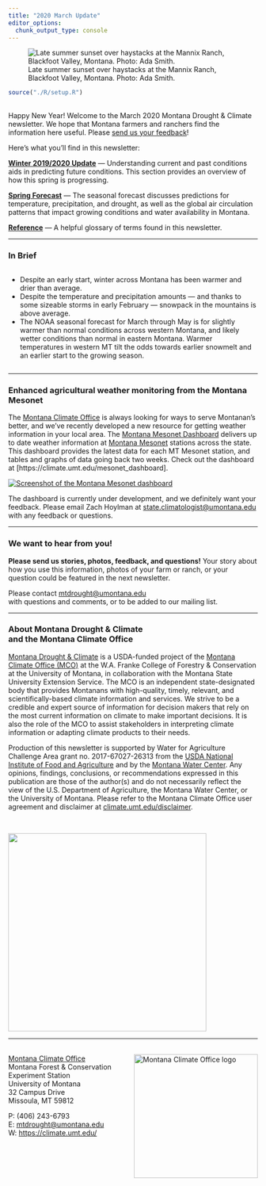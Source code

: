 ```yaml
---
title: "2020 March Update"
editor_options: 
  chunk_output_type: console
---
```


![Late summer sunset over haystacks at the Mannix Ranch, Blackfoot Valley, Montana. Photo: Ada Smith.](./img/Ada-Smith-baled-hay.jpg)

```r
source("./R/setup.R")
```

## {-}

Happy New Year! Welcome to the March 2020 Montana Drought & Climate newsletter. We hope that Montana farmers and ranchers find the information here useful. Please [send us your feedback](mailto:mtdrought@umontana.edu)!

Here's what you'll find in this newsletter:

[**Winter 2019/2020 Update**](./review.html) --- Understanding current and past conditions aids in predicting future conditions. This section provides an overview of how this spring is progressing.

[**Spring Forecast**](./forecast.html) --- The seasonal forecast discusses predictions for temperature, precipitation, and drought, as well as the global air circulation patterns that impact growing conditions and water availability in Montana.

[**Reference**](./reference.html) --- A helpful glossary of terms found in this newsletter.

-----

### In Brief {-}

<div style="-webkit-columns: 2 300px;-moz-columns: 2 300px;columns: 2 300px;">
* Despite an early start, winter across Montana has been warmer and drier than average.
* Despite the temperature and precipitation amounts — and thanks to some sizeable storms in early February — snowpack in the mountains is above average.
* The NOAA seasonal forecast for March through May is for slightly warmer than normal conditions across western Montana, and likely wetter conditions than normal in eastern Montana. Warmer temperatures in western MT tilt the odds towards earlier snowmelt and an earlier start to the growing season.
</div>

-----

### Enhanced agricultural weather monitoring from the Montana Mesonet {-}

The [Montana Climate Office](https://climate.umt.edu/) is always looking for ways to serve Montanan's better, and we've recently developed a new resource for getting weather information in your local area. The [Montana Mesonet Dashboard](https://climate.umt.edu/mesonet_dashboard) delivers up to date weather information at [Montana Mesonet](https://climate.umt.edu/mesonet/) stations across the state. This dashboard provides the latest data for each MT Mesonet station, and tables and graphs of data going back two weeks. Check out the dashboard at [https://climate.umt.edu/mesonet_dashboard]. 

[![](./img/mesonet_dashboard.jpg "Screenshot of the Montana Mesonet dashboard")](https://climate.umt.edu/mesonet_dashboard)

The dashboard is currently under development, and we definitely want your feedback. Please email Zach Hoylman at [state.climatologist@umontana.edu](mailto:state.climatologist@umontana.edu) with any feedback or questions.

-----


### We want to hear from you! {-}
**Please send us stories, photos, feedback, and questions!** Your story about how you use this information, photos of your farm or ranch, or your question could be featured in the next newsletter.

Please contact [mtdrought@umontana.edu](mailto:mtdrought@umontana.edu)<br> with questions and comments, or to be added to our mailing list.

-----

### About **Montana Drought & Climate**<br>and the **Montana Climate Office** {-}
[Montana Drought & Climate](https://climate.umt.edu/mtdrought/) is a USDA-funded project of the [Montana Climate Office (MCO)](https://climate.umt.edu/) at the W.A. Franke College of Forestry & Conservation at the University of Montana, in collaboration with the Montana State University Extension Service. The MCO is an independent state-designated body that provides Montanans with high-quality, timely, relevant, and scientifically-based climate information and services. We strive to be a credible and expert source of information for decision makers that rely on the most current information on climate to make important decisions. It is also the role of the MCO to assist stakeholders in interpreting climate information or adapting climate products to their needs.

Production of this newsletter is supported by Water for Agriculture Challenge Area grant no. 2017-67027-26313 from the [USDA National Institute of Food and Agriculture](https://nifa.usda.gov/) and by the [Montana Water Center](https://www.montanawatercenter.org/). Any opinions, findings, conclusions, or recommendations expressed in this publication are those of the author(s) and do not necessarily reflect the view of the U.S. Department of Agriculture, the Montana Water Center, or the University of Montana. Please refer to the Montana Climate Office user agreement and disclaimer at [climate.umt.edu/disclaimer](https://climate.umt.edu/disclaimer/).

<br>
<div style="text-align: left;">
![](./img/NIFA_logo.jpg){style="width:400px;"}
</div>

-----

<br>
<a href="https://climate.umt.edu/" target="_blank">
  <img src="./img/MCO_logo.svg" alt="Montana Climate Office logo" style="width:250px;float:right;">
</a>
[Montana Climate Office](https://climate.umt.edu/)<br>
Montana Forest & Conservation Experiment Station<br>
University of Montana<br>
32 Campus Drive<br>
Missoula, MT 59812<br>

P: (406) 243-6793<br>
E: [mtdrought@umontana.edu](mailto:mtdrought@umontana.edu)<br>
W: [https://climate.umt.edu/](https://climate.umt.edu/)

